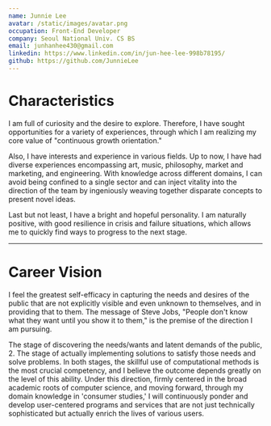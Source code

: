 ```yaml
---
name: Junnie Lee
avatar: /static/images/avatar.png
occupation: Front-End Developer
company: Seoul National Univ. CS BS
email: junhanhee430@gmail.com
linkedin: https://www.linkedin.com/in/jun-hee-lee-998b78195/
github: https://github.com/JunnieLee
---
```


# Characteristics

I am full of curiosity and the desire to explore. Therefore, I have sought opportunities for a variety of experiences, through which I am realizing my core value of "continuous growth orientation."

Also, I have interests and experience in various fields. Up to now, I have had diverse experiences encompassing art, music, philosophy, market and marketing, and engineering. With knowledge across different domains, I can avoid being confined to a single sector and can inject vitality into the direction of the team by ingeniously weaving together disparate concepts to present novel ideas.

Last but not least, I have a bright and hopeful personality. I am naturally positive, with good resilience in crisis and failure situations, which allows me to quickly find ways to progress to the next stage.

---

# Career Vision

I feel the greatest self-efficacy in capturing the needs and desires of the public that are not explicitly visible and even unknown to themselves, and in providing that to them. The message of Steve Jobs, "People don't know what they want until you show it to them," is the premise of the direction I am pursuing.

The stage of discovering the needs/wants and latent demands of the public, 2. The stage of actually implementing solutions to satisfy those needs and solve problems. In both stages, the skillful use of computational methods is the most crucial competency, and I believe the outcome depends greatly on the level of this ability.
Under this direction, firmly centered in the broad academic roots of computer science, and moving forward, through my domain knowledge in 'consumer studies,' I will continuously ponder and develop user-centered programs and services that are not just technically sophisticated but actually enrich the lives of various users.
